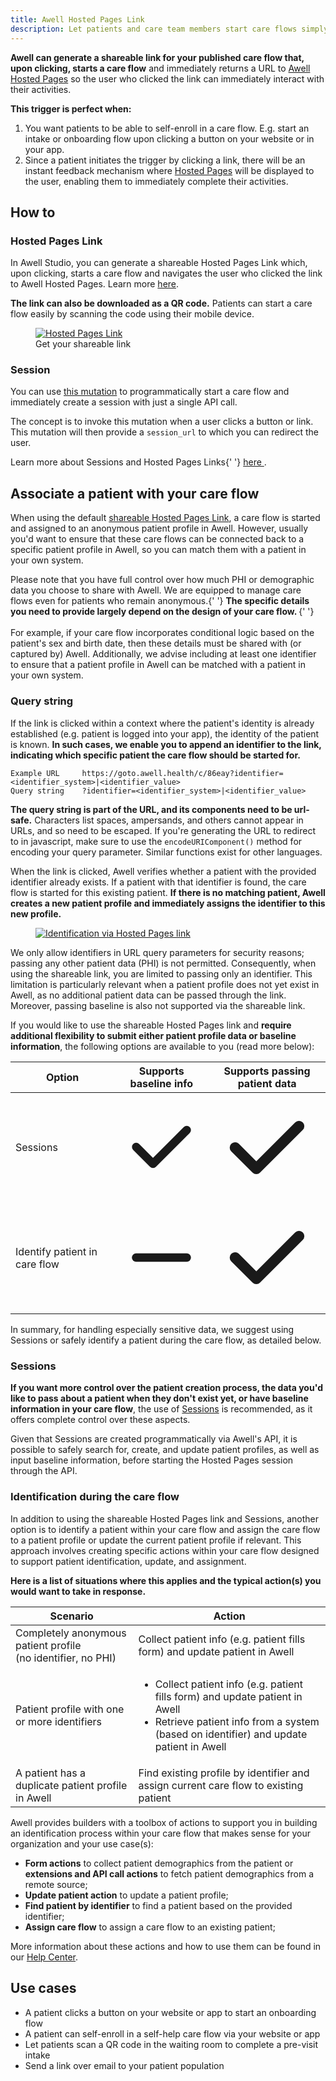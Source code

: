 ```yaml
---
title: Awell Hosted Pages Link
description: Let patients and care team members start care flows simply by clicking a link
---
```


**Awell can generate a shareable link for your published care flow that, upon clicking, starts a care flow** and immediately returns a URL to [Awell Hosted Pages](/awell-orchestration/docs/interact-with-care-flows/awell-hosted-pages/overview-hosted-pages) so the user who clicked the link can immediately interact with their activities.

**This trigger is perfect when:**

1. You want patients to be able to self-enroll in a care flow. E.g. start an intake or onboarding flow upon clicking a button on your website or in your app.
2. Since a patient initiates the trigger by clicking a link, there will be an instant feedback mechanism where [Hosted Pages](/awell-orchestration/docs/interact-with-care-flows/awell-hosted-pages/overview-hosted-pages) will be displayed to the user, enabling them to immediately complete their activities.

## How to

### Hosted Pages Link

In Awell Studio, you can generate a shareable Hosted Pages Link which, upon clicking, starts a care flow and navigates the user who clicked the link to Awell Hosted Pages. Learn more [here](https://help.awellhealth.com/en/articles/8205067-hosted-pages-settings#h_ff100e8431).

**The link can also be downloaded as a QR code.** Patients can start a care flow easily by scanning the code using their mobile device.

<figure className="w-full flex flex-col justify-center text-center relative">
  <div className="bg-white p-4 w-3/4 mx-auto rounded-md">
    <a
      href="https://downloads.intercomcdn.com/i/o/894781850/e73580e09b11d9a09efeae68/image.png"
      target="_blank"
      title="Hosted Pages Link"
    >
      <img
        src="https://downloads.intercomcdn.com/i/o/894781850/e73580e09b11d9a09efeae68/image.png"
        alt="Hosted Pages Link"
      />
    </a>
  </div>
  <figcaption className="dark:text-slate-400 pt-2">
    Get your shareable link
  </figcaption>
</figure>

### Session

You can use [this mutation](/awell-orchestration/api-reference/mutations/start-pathway-and-hosted-pages-session) to programmatically start a care flow and immediately create a session with just a single API call.

The concept is to invoke this mutation when a user clicks a button or link. This mutation will then provide a `session_url` to which you can redirect the user.

<Alert title="Sessions and Hosted Pages Links" type="info">
  <p>
    Learn more about Sessions and Hosted Pages Links{' '}
    <a
      href="/awell-orchestration/docs/interact-with-care-flows/awell-hosted-pages/sessions-and-links"
      title="Sessions and Links"
    >
      here
    </a>
    .
  </p>
</Alert>

## Associate a patient with your care flow

When using the default [shareable Hosted Pages Link](#hosted-pages-link), a care flow is started and assigned to an anonymous patient profile in Awell. However, usually you'd want to ensure that these care flows can be connected back to a specific patient profile in Awell, so you can match them with a patient in your own system.

<Alert title="Sharing PHI with Awell" type="info">
  <p>
    Please note that you have full control over how much PHI or demographic data
    you choose to share with Awell. We are equipped to manage care flows even
    for patients who remain anonymous.{' '}
    <strong>
      The specific details you need to provide largely depend on the design of
      your care flow.
    </strong>{' '}
    <br />
    <br />
    For example, if your care flow incorporates conditional logic based on the
    patient's sex and birth date, then these details must be shared with (or
    captured by) Awell. Additionally, we advise including at least one
    identifier to ensure that a patient profile in Awell can be matched with a
    patient in your own system.
  </p>
</Alert>

### Query string

If the link is clicked within a context where the patient's identity is already established (e.g. patient is logged into your app), the identity of the patient is known. **In such cases, we enable you to append an identifier to the link, indicating which specific patient the care flow should be started for.**

```URL
Example URL     https://goto.awell.health/c/86eay?identifier=<identifier_system>|<identifier_value>
Query string    ?identifier=<identifier_system>|<identifier_value>
```

**The query string is part of the URL, and its components need to be url-safe.** Characters list spaces, ampersands, and others cannot appear in URLs, and so need to be escaped. If you're generating the URL to redirect to in javascript, make sure to use the
`encodeURIComponent()` method for encoding your query parameter. Similar functions exist for other languages.

When the link is clicked, Awell verifies whether a patient with the provided identifier already exists. If a patient with that identifier is found, the care flow is started for this existing patient. **If there is no matching patient, Awell creates a new patient profile and immediately assigns the identifier to this new profile.**

<figure className="w-full flex flex-col justify-center text-center relative">
  <div className="bg-white p-4 w-3/4 mx-auto rounded-md">
    <a
      href="https://res.cloudinary.com/da7x4rzl4/image/upload/v1709543689/Developer%20portal/identification_hosted_pages_link.png"
      target="_blank"
      title="Identification via Hosted Pages link"
    >
      <img
        src="https://res.cloudinary.com/da7x4rzl4/image/upload/v1709543689/Developer%20portal/identification_hosted_pages_link.png"
        alt="Identification via Hosted Pages link"
      />
    </a>
  </div>
</figure>

<Alert title="Query parameters" type="warning">
  <p>
    We only allow identifiers in URL query parameters for security reasons;
    passing any other patient data (PHI) is not permitted. Consequently, when
    using the shareable link, you are limited to passing only an identifier.
    This limitation is particularly relevant when a patient profile does not yet
    exist in Awell, as no additional patient data can be passed through the
    link. Moreover, passing baseline is also not supported via the shareable
    link.
  </p>
</Alert>

If you would like to use the shareable Hosted Pages link and **require additional flexibility to submit either patient profile data or baseline information**, the following options are available to you (read more below):

<div className="table-wrapper">
  <table>
    <thead>
      <tr>
        <th>Option</th>
        <th className="text-center">Supports baseline info</th>
        <th className="text-center">Supports passing patient data</th>
      </tr>
    </thead>
    <tbody>
      <tr>
        <td>Sessions</td>
        <td>
          <svg
            xmlns="http://www.w3.org/2000/svg"
            viewBox="0 0 20 20"
            fill="currentColor"
            aria-hidden="true"
            class="h-5 w-5 text-green-500 mx-auto"
          >
            <path
              fill-rule="evenodd"
              d="M16.707 5.293a1 1 0 010 1.414l-8 8a1 1 0 01-1.414 0l-4-4a1 1 0 011.414-1.414L8 12.586l7.293-7.293a1 1 0 011.414 0z"
              clip-rule="evenodd"
            ></path>
          </svg>
        </td>
        <td>
          <svg
            xmlns="http://www.w3.org/2000/svg"
            viewBox="0 0 20 20"
            fill="currentColor"
            aria-hidden="true"
            class="h-5 w-5 text-green-500 mx-auto"
          >
            <path
              fill-rule="evenodd"
              d="M16.707 5.293a1 1 0 010 1.414l-8 8a1 1 0 01-1.414 0l-4-4a1 1 0 011.414-1.414L8 12.586l7.293-7.293a1 1 0 011.414 0z"
              clip-rule="evenodd"
            ></path>
          </svg>
        </td>
      </tr>
      <tr>
        <td>Identify patient in care flow</td>
        <td>
          <svg
            xmlns="http://www.w3.org/2000/svg"
            viewBox="0 0 20 20"
            fill="currentColor"
            aria-hidden="true"
            class="h-5 w-5 text-slate-400 mx-auto"
          >
            <path
              fill-rule="evenodd"
              d="M3 10a1 1 0 011-1h12a1 1 0 110 2H4a1 1 0 01-1-1z"
              clip-rule="evenodd"
            ></path>
          </svg>
        </td>
        <td>
          <svg
            xmlns="http://www.w3.org/2000/svg"
            viewBox="0 0 20 20"
            fill="currentColor"
            aria-hidden="true"
            class="h-5 w-5 text-green-500 mx-auto"
          >
            <path
              fill-rule="evenodd"
              d="M16.707 5.293a1 1 0 010 1.414l-8 8a1 1 0 01-1.414 0l-4-4a1 1 0 011.414-1.414L8 12.586l7.293-7.293a1 1 0 011.414 0z"
              clip-rule="evenodd"
            ></path>
          </svg>
        </td>
      </tr>
    </tbody>
  </table>
</div>

In summary, for handling especially sensitive data, we suggest using Sessions or safely identify a patient during the care flow, as detailed below.

### Sessions

**If you want more control over the patient creation process, the data you'd like to pass about a patient when they don't exist yet, or have baseline information in your care flow**, the use of [Sessions](#session) is recommended, as it offers complete control over these aspects.

Given that Sessions are created programmatically via Awell's API, it is possible to safely search for, create, and update patient profiles, as well as input baseline information, before starting the Hosted Pages session through the API.

### Identification during the care flow

In addition to using the shareable Hosted Pages link and Sessions, another option is to identify a patient within your care flow and assign the care flow to a patient profile or update the current patient profile if relevant. This approach involves creating specific actions within your care flow designed to support patient identification, update, and assignment.

**Here is a list of situations where this applies and the typical action(s) you would want to take in response.**

<div className="table-wrapper">
  <table>
    <thead>
      <tr>
        <th className="w-2/5">Scenario</th>
        <th className="w-3/5">Action</th>
      </tr>
    </thead>
    <tbody>
      <tr>
        <td>
          Completely anonymous patient profile
          <br />
          (no identifier, no PHI)
        </td>
        <td>
          Collect patient info (e.g. patient fills form) and update patient in
          Awell
        </td>
      </tr>
      <tr>
        <td>Patient profile with one or more identifiers</td>
        <td>
          <ul
            style={{
              paddingLeft: '13px !important',
              marginBottom: '0 !important',
            }}
          >
            <li className="text-base">
              Collect patient info (e.g. patient fills form) and update patient
              in Awell
            </li>
            <li className="text-base">
              Retrieve patient info from a system (based on identifier) and
              update patient in Awell
            </li>
          </ul>
        </td>
      </tr>
      <tr>
        <td>A patient has a duplicate patient profile in Awell</td>
        <td>
          Find existing profile by identifier and assign current care flow to
          existing patient
        </td>
      </tr>
    </tbody>
  </table>
</div>

Awell provides builders with a toolbox of actions to support you in building an identification process within your care flow that makes sense for your organization and your use case(s):

- **Form actions** to collect patient demographics from the patient or **extensions and API call actions** to fetch patient demographics from a remote source;
- **Update patient action** to update a patient profile;
- **Find patient by identifier** to find a patient based on the provided identifier;
- **Assign care flow** to assign a care flow to an existing patient;

More information about these actions and how to use them can be found in our [Help Center](https://help.awellhealth.com/en/).

## Use cases

- A patient clicks a button on your website or app to start an onboarding flow
- A patient can self-enroll in a self-help care flow via your website or app
- Let patients scan a QR code in the waiting room to complete a pre-visit intake
- Send a link over email to your patient population
